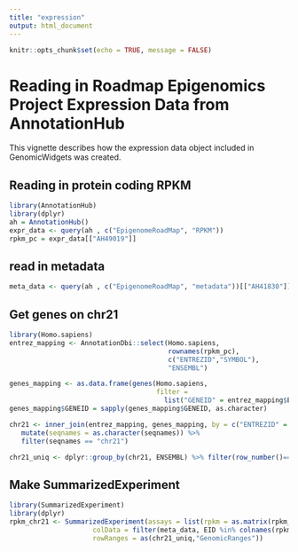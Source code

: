 ```yaml
---
title: "expression"
output: html_document
---
```


```r
knitr::opts_chunk$set(echo = TRUE, message = FALSE)
```

# Reading in Roadmap Epigenomics Project Expression Data from AnnotationHub

This vignette describes how the expression data object included in GenomicWidgets was created.

## Reading in protein coding RPKM

```r
library(AnnotationHub)
library(dplyr)
ah = AnnotationHub()
expr_data <- query(ah , c("EpigenomeRoadMap", "RPKM"))
rpkm_pc = expr_data[["AH49019"]]
```

## read in metadata

```r
meta_data <- query(ah , c("EpigenomeRoadMap", "metadata"))[["AH41830"]]
```

## Get genes on chr21

```r
library(Homo.sapiens)
entrez_mapping <- AnnotationDbi::select(Homo.sapiens, 
                                        rownames(rpkm_pc), 
                                        c("ENTREZID","SYMBOL"), 
                                        "ENSEMBL")

genes_mapping <- as.data.frame(genes(Homo.sapiens, 
                                     filter = 
                                       list("GENEID" = entrez_mapping$ENTREZID)))
genes_mapping$GENEID = sapply(genes_mapping$GENEID, as.character)

chr21 <- inner_join(entrez_mapping, genes_mapping, by = c("ENTREZID" = "GENEID")) %>% 
   mutate(seqnames = as.character(seqnames)) %>% 
   filter(seqnames == "chr21")

chr21_uniq <- dplyr::group_by(chr21, ENSEMBL) %>% filter(row_number()==1) %>% ungroup()

```

## Make SummarizedExperiment

```r
library(SummarizedExperiment)
library(dplyr)
rpkm_chr21 <- SummarizedExperiment(assays = list(rpkm = as.matrix(rpkm_pc[chr21_uniq$ENSEMBL,2:57])), 
                     colData = filter(meta_data, EID %in% colnames(rpkm_pc)),
                     rowRanges = as(chr21_uniq,"GenomicRanges"))

```




